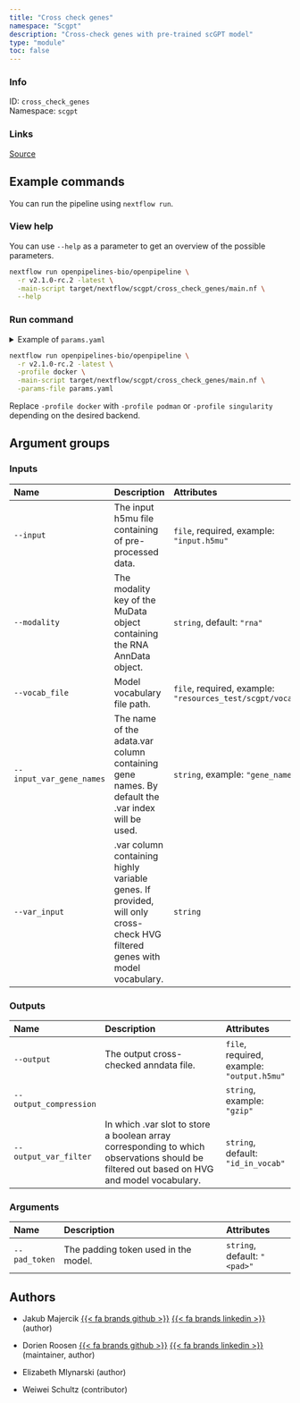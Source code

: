 ```yaml
---
title: "Cross check genes"
namespace: "Scgpt"
description: "Cross-check genes with pre-trained scGPT model"
type: "module"
toc: false
---
```


::: {.column-margin}

### Info

ID: `cross_check_genes`  
Namespace: `scgpt`

### Links
[Source](https://github.com/openpipelines-bio/openpipeline/blob/v2.1.0-rc.2/src/scgpt/cross_check_genes/config.vsh.yaml){.btn-action .btn-sm .btn-info .btn role="button"}

:::



## Example commands

You can run the pipeline using `nextflow run`.

### View help

You can use `--help` as a parameter to get an overview of the possible parameters.

```bash
nextflow run openpipelines-bio/openpipeline \
  -r v2.1.0-rc.2 -latest \
  -main-script target/nextflow/scgpt/cross_check_genes/main.nf \
  --help
```

### Run command

<details>
<summary>Example of `params.yaml`</summary>
```yaml
# Inputs
input: # please fill in - example: "input.h5mu"
modality: "rna"
vocab_file: # please fill in - example: "resources_test/scgpt/vocab.json"
# input_var_gene_names: "gene_name"
# var_input: "foo"

# Outputs
# output: "$id.$key.output.h5mu"
# output_compression: "gzip"
output_var_filter: "id_in_vocab"

# Arguments
pad_token: "<pad>"

# Nextflow input-output arguments
publish_dir: # please fill in - example: "output/"
# param_list: "my_params.yaml"
```
</details>

```bash
nextflow run openpipelines-bio/openpipeline \
  -r v2.1.0-rc.2 -latest \
  -profile docker \
  -main-script target/nextflow/scgpt/cross_check_genes/main.nf \
  -params-file params.yaml
```

:::{.callout-note}
Replace `-profile docker` with `-profile podman` or `-profile singularity` depending on the desired backend.
:::

## Argument groups

### Inputs

|Name                     |Description                                                                                                                |Attributes                                                     |
|:----------|:--------------------------------------------------|:--------------------|
|`--input`                |The input h5mu file containing of pre-processed data.                                                                      |`file`, required, example: `"input.h5mu"`                      |
|`--modality`             |The modality key of the MuData object containing the RNA AnnData object.                                                   |`string`, default: `"rna"`                                     |
|`--vocab_file`           |Model vocabulary file path.                                                                                                |`file`, required, example: `"resources_test/scgpt/vocab.json"` |
|`--input_var_gene_names` |The name of the adata.var column containing gene names. By default the .var index will be used.                            |`string`, example: `"gene_name"`                               |
|`--var_input`            |.var column containing highly variable genes. If provided, will only cross-check HVG filtered genes with model vocabulary. |`string`                                                       |


### Outputs

|Name                   |Description                                                                                                                               |Attributes                                 |
|:----------|:--------------------------------------------------|:--------------------|
|`--output`             |The output cross-checked anndata file.                                                                                                    |`file`, required, example: `"output.h5mu"` |
|`--output_compression` |                                                                                                                                          |`string`, example: `"gzip"`                |
|`--output_var_filter`  |In which .var slot to store a boolean array corresponding to which observations should be filtered out based on HVG and model vocabulary. |`string`, default: `"id_in_vocab"`         |


### Arguments

|Name          |Description                          |Attributes                   |
|:----------|:--------------------------------------------------|:--------------------|
|`--pad_token` |The padding token used in the model. |`string`, default: `"<pad>"` |

## Authors


  * Jakub Majercik [{{< fa brands github >}}](https://github.com/jakubmajercik) [{{< fa brands linkedin >}}](https://linkedin.com/in/jakubmajercik) (author)

  * Dorien Roosen [{{< fa brands github >}}](https://github.com/dorien-er) [{{< fa brands linkedin >}}](https://linkedin.com/in/dorien-roosen) (maintainer, author)

  * Elizabeth Mlynarski (author)

  * Weiwei Schultz (contributor)

